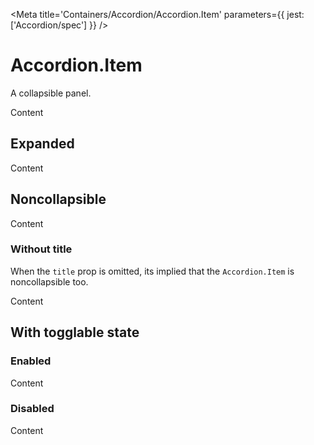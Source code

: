 

<Meta title='Containers/Accordion/Accordion.Item' parameters={{ jest: ['Accordion/spec'] }} />

# Accordion.Item

A collapsible panel.

<Preview>
  <Story name='Default'>
    <Accordion>
      <Accordion.Item title='Item'>
        <Box color='default' fontScale='p1' marginBlockEnd='x16'>Content</Box>
      </Accordion.Item>
    </Accordion>
  </Story>
</Preview>

<Props of={Accordion.Item} />

## Expanded

<Preview>
  <Story name='Expanded'>
    <Accordion>
      <Accordion.Item title='Item' defaultExpanded>
        <Box color='default' fontScale='p1' marginBlockEnd='x16'>Content</Box>
      </Accordion.Item>
    </Accordion>
  </Story>
</Preview>

## Noncollapsible

<Preview>
  <Story name='Noncollapsible'>
    <Accordion>
      <Accordion.Item title='Item' noncollapsible>
        <Box color='default' fontScale='p1' marginBlockEnd='x16'>Content</Box>
      </Accordion.Item>
    </Accordion>
  </Story>
</Preview>

### Without title

When the `title` prop is omitted, its implied that
the <LinkTo kind='Containers|Accordion/Accordion.Item' story='Default Story'>`Accordion.Item`</LinkTo>
is <LinkTo kind='Containers|Accordion/Accordion.Item' story='Noncollapsible'>noncollapsible</LinkTo> too.

<Preview>
  <Story name='Without Title'>
    <Accordion>
      <Accordion.Item>
        <Box color='default' fontScale='p1' marginBlockEnd='x16'>Content</Box>
      </Accordion.Item>
    </Accordion>
  </Story>
</Preview>

## With togglable state

### Enabled

<Preview>
  <Story name='Enabled'>
    <Accordion>
      <Accordion.Item title='Item' onToggleEnabled={action('toggleEnabled')}>
        <Box color='default' fontScale='p1' marginBlockEnd='x16'>Content</Box>
      </Accordion.Item>
    </Accordion>
  </Story>
</Preview>

### Disabled

<Preview>
  <Story name='Disabled'>
    <Accordion>
      <Accordion.Item title='Item' disabled onToggleEnabled={action('toggleEnabled')}>
        <Box color='default' fontScale='p1' marginBlockEnd='x16'>Content</Box>
      </Accordion.Item>
    </Accordion>
  </Story>
</Preview>
